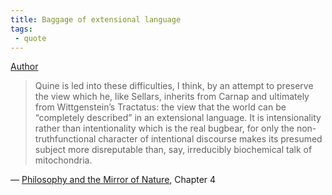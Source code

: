 ```yaml
---
title: Baggage of extensional language
tags:
 - quote
---
```


[Author](/docs/phil/people/Richard Rorty.html)

> Quine is led into these difficulties, I think, by an attempt to preserve the view which he, like Sellars, inherits from Carnap and ultimately from Wittgenstein's Tractatus: the view that the world can be "completely described" in an extensional language. It is intensionality rather than intentionality which is the real bugbear, for only the non- truthfunctional character of intentional discourse makes its presumed subject more disreputable than, say, irreducibly biochemical talk of mitochondria.

 — [Philosophy and the Mirror of Nature](/docs/phil/works/Philosophy and the Mirror of Nature.html), Chapter 4